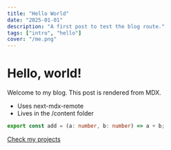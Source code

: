 ```yaml
---
title: "Hello World"
date: "2025-01-01"
description: "A first post to test the blog route."
tags: ["intro", "hello"]
cover: "/me.png"
---
```


# Hello, world!

Welcome to my blog. This post is rendered from MDX.

- Uses next-mdx-remote
- Lives in the /content folder

```ts
export const add = (a: number, b: number) => a + b;
```

[Check my projects](/#projects)
